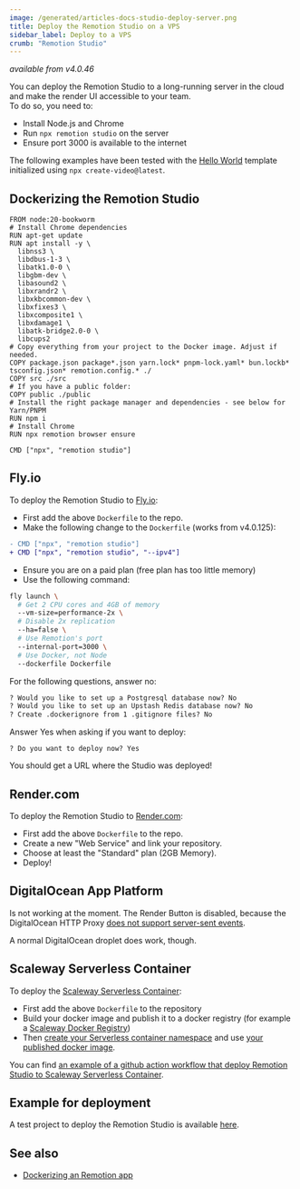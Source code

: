 ```yaml
---
image: /generated/articles-docs-studio-deploy-server.png
title: Deploy the Remotion Studio on a VPS
sidebar_label: Deploy to a VPS
crumb: "Remotion Studio"
---
```


<YouTube
  minutes={3}
  href="https://www.youtube.com/watch?v=430B9xSs06U"
  thumb="https://i.ytimg.com/vi/430B9xSs06U/hq720.jpg?sqp=-oaymwEcCOgCEMoBSFXyq4qpAw4IARUAAIhCGAFwAcABBg==&rs=AOn4CLCFJ4FoC-8enbWW4aU8uo9NLhEl6w"
  title="Deploy the Remotion Studio"
/>

_available from v4.0.46_

You can deploy the Remotion Studio to a long-running server in the cloud and make the render UI accessible to your team.  
To do so, you need to:

- Install Node.js and Chrome
- Run `npx remotion studio` on the server
- Ensure port 3000 is available to the internet

The following examples have been tested with the [Hello World](/templates/hello-world) template initialized using `npx create-video@latest`.

## Dockerizing the Remotion Studio

```docker title="Dockerfile"
FROM node:20-bookworm
# Install Chrome dependencies
RUN apt-get update
RUN apt install -y \
  libnss3 \
  libdbus-1-3 \
  libatk1.0-0 \
  libgbm-dev \
  libasound2 \
  libxrandr2 \
  libxkbcommon-dev \
  libxfixes3 \
  libxcomposite1 \
  libxdamage1 \
  libatk-bridge2.0-0 \
  libcups2
# Copy everything from your project to the Docker image. Adjust if needed.
COPY package.json package*.json yarn.lock* pnpm-lock.yaml* bun.lockb* tsconfig.json* remotion.config.* ./
COPY src ./src
# If you have a public folder:
COPY public ./public
# Install the right package manager and dependencies - see below for Yarn/PNPM
RUN npm i
# Install Chrome
RUN npx remotion browser ensure

CMD ["npx", "remotion studio"]
```

## Fly.io

To deploy the Remotion Studio to [Fly.io](https://fly.io):

- First add the above `Dockerfile` to the repo.
- Make the following change to the `Dockerfile` (works from v4.0.125):

```diff
- CMD ["npx", "remotion studio"]
+ CMD ["npx", "remotion studio", "--ipv4"]
```

- Ensure you are on a paid plan (free plan has too little memory)
- Use the following command:

```bash
fly launch \
  # Get 2 CPU cores and 4GB of memory
  --vm-size=performance-2x \
  # Disable 2x replication
  --ha=false \
  # Use Remotion's port
  --internal-port=3000 \
  # Use Docker, not Node
  --dockerfile Dockerfile
```

For the following questions, answer no:

```txt
? Would you like to set up a Postgresql database now? No
? Would you like to set up an Upstash Redis database now? No
? Create .dockerignore from 1 .gitignore files? No
```

Answer Yes when asking if you want to deploy:

```
? Do you want to deploy now? Yes
```

You should get a URL where the Studio was deployed!

## Render.com

To deploy the Remotion Studio to [Render.com](https://render.com):

- First add the above `Dockerfile` to the repo.
- Create a new "Web Service" and link your repository.
- Choose at least the "Standard" plan (2GB Memory).
- Deploy!

## DigitalOcean App Platform

Is not working at the moment. The Render Button is disabled, because the DigitalOcean HTTP Proxy [does not support server-sent events](https://www.digitalocean.com/community/questions/does-app-platform-support-sse-server-sent-events-application).

A normal DigitalOcean droplet does work, though.

## Scaleway Serverless Container

To deploy the [Scaleway Serverless Container](https://www.scaleway.com/en/serverless-containers/):

- First add the above `Dockerfile` to the repository
- Build your docker image and publish it to a docker registry (for example a [Scaleway Docker Registry](https://www.scaleway.com/en/docs/containers/container-registry/quickstart/))
- Then [create your Serverless container namespace](https://www.scaleway.com/en/docs/serverless/containers/how-to/create-a-containers-namespace/) and use [your published docker image](https://www.scaleway.com/en/docs/serverless/containers/how-to/deploy-a-container-from-scaleway-container-registry/).

You can find [an example of a github action workflow that deploy Remotion Studio to Scaleway Serverless Container](https://github.com/lyonjs/shortvid.io/blob/main/.github/workflows/deploy-editor.yml).

## Example for deployment

A test project to deploy the Remotion Studio is available [here](https://github.com/remotion-dev/shorts-customizer).

## See also

- [Dockerizing an Remotion app](/docs/docker)
